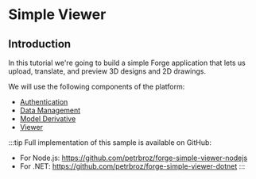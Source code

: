 
# Simple Viewer

## Introduction

In this tutorial we're going to build a simple Forge application that lets us
upload, translate, and preview 3D designs and 2D drawings.

<ResponsiveVideo src="https://www.youtube.com/watch?v=ffwyjDEEdqo" />

We will use the following components of the platform:

- [Authentication](https://forge.autodesk.com/en/docs/oauth/v2/developers_guide/overview)
- [Data Management](https://forge.autodesk.com/en/docs/data/v2/developers_guide/overview)
- [Model Derivative](https://forge.autodesk.com/en/docs/model-derivative/v2/developers_guide/overview)
- [Viewer](https://forge.autodesk.com/en/docs/viewer/v7/developers_guide/overview)

:::tip
Full implementation of this sample is available on GitHub:
- For Node.js: https://github.com/petrbroz/forge-simple-viewer-nodejs
- For .NET: https://github.com/petrbroz/forge-simple-viewer-dotnet
:::

